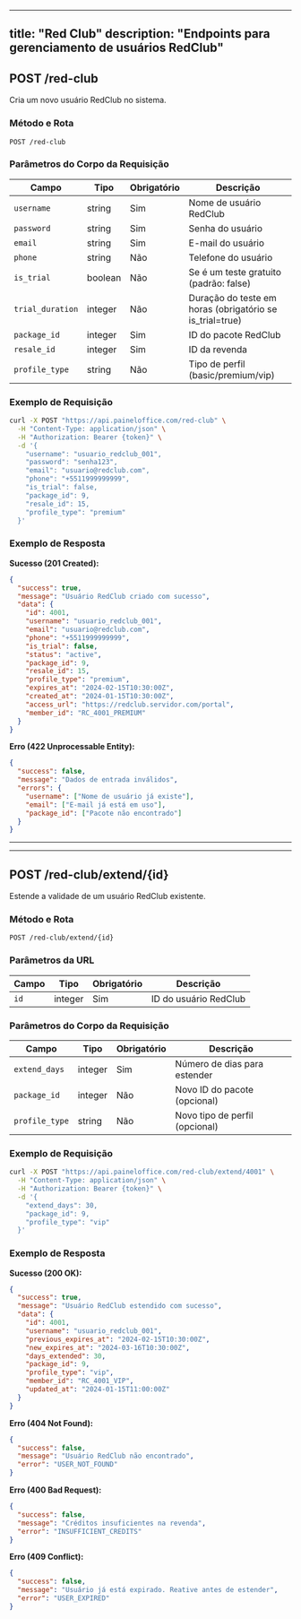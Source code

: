 

---
title: "Red Club"
description: "Endpoints para gerenciamento de usuários RedClub"
---

## POST /red-club

Cria um novo usuário RedClub no sistema.

### Método e Rota
```
POST /red-club
```

### Parâmetros do Corpo da Requisição

| Campo | Tipo | Obrigatório | Descrição |
|-------|------|-------------|-----------|
| `username` | string | Sim | Nome de usuário RedClub |
| `password` | string | Sim | Senha do usuário |
| `email` | string | Sim | E-mail do usuário |
| `phone` | string | Não | Telefone do usuário |
| `is_trial` | boolean | Não | Se é um teste gratuito (padrão: false) |
| `trial_duration` | integer | Não | Duração do teste em horas (obrigatório se is_trial=true) |
| `package_id` | integer | Sim | ID do pacote RedClub |
| `resale_id` | integer | Sim | ID da revenda |
| `profile_type` | string | Não | Tipo de perfil (basic/premium/vip) |

### Exemplo de Requisição

```bash
curl -X POST "https://api.paineloffice.com/red-club" \
  -H "Content-Type: application/json" \
  -H "Authorization: Bearer {token}" \
  -d '{
    "username": "usuario_redclub_001",
    "password": "senha123",
    "email": "usuario@redclub.com",
    "phone": "+5511999999999",
    "is_trial": false,
    "package_id": 9,
    "resale_id": 15,
    "profile_type": "premium"
  }'
```

### Exemplo de Resposta

**Sucesso (201 Created):**
```json
{
  "success": true,
  "message": "Usuário RedClub criado com sucesso",
  "data": {
    "id": 4001,
    "username": "usuario_redclub_001",
    "email": "usuario@redclub.com",
    "phone": "+5511999999999",
    "is_trial": false,
    "status": "active",
    "package_id": 9,
    "resale_id": 15,
    "profile_type": "premium",
    "expires_at": "2024-02-15T10:30:00Z",
    "created_at": "2024-01-15T10:30:00Z",
    "access_url": "https://redclub.servidor.com/portal",
    "member_id": "RC_4001_PREMIUM"
  }
}
```

**Erro (422 Unprocessable Entity):**
```json
{
  "success": false,
  "message": "Dados de entrada inválidos",
  "errors": {
    "username": ["Nome de usuário já existe"],
    "email": ["E-mail já está em uso"],
    "package_id": ["Pacote não encontrado"]
  }
}
```

---

---

## POST /red-club/extend/{id}

Estende a validade de um usuário RedClub existente.

### Método e Rota
```
POST /red-club/extend/{id}
```

### Parâmetros da URL

| Campo | Tipo | Obrigatório | Descrição |
|-------|------|-------------|-----------|
| `id` | integer | Sim | ID do usuário RedClub |

### Parâmetros do Corpo da Requisição

| Campo | Tipo | Obrigatório | Descrição |
|-------|------|-------------|-----------|
| `extend_days` | integer | Sim | Número de dias para estender |
| `package_id` | integer | Não | Novo ID do pacote (opcional) |
| `profile_type` | string | Não | Novo tipo de perfil (opcional) |

### Exemplo de Requisição

```bash
curl -X POST "https://api.paineloffice.com/red-club/extend/4001" \
  -H "Content-Type: application/json" \
  -H "Authorization: Bearer {token}" \
  -d '{
    "extend_days": 30,
    "package_id": 9,
    "profile_type": "vip"
  }'
```

### Exemplo de Resposta

**Sucesso (200 OK):**
```json
{
  "success": true,
  "message": "Usuário RedClub estendido com sucesso",
  "data": {
    "id": 4001,
    "username": "usuario_redclub_001",
    "previous_expires_at": "2024-02-15T10:30:00Z",
    "new_expires_at": "2024-03-16T10:30:00Z",
    "days_extended": 30,
    "package_id": 9,
    "profile_type": "vip",
    "member_id": "RC_4001_VIP",
    "updated_at": "2024-01-15T11:00:00Z"
  }
}
```

**Erro (404 Not Found):**
```json
{
  "success": false,
  "message": "Usuário RedClub não encontrado",
  "error": "USER_NOT_FOUND"
}
```

**Erro (400 Bad Request):**
```json
{
  "success": false,
  "message": "Créditos insuficientes na revenda",
  "error": "INSUFFICIENT_CREDITS"
}
```

**Erro (409 Conflict):**
```json
{
  "success": false,
  "message": "Usuário já está expirado. Reative antes de estender",
  "error": "USER_EXPIRED"
}
```